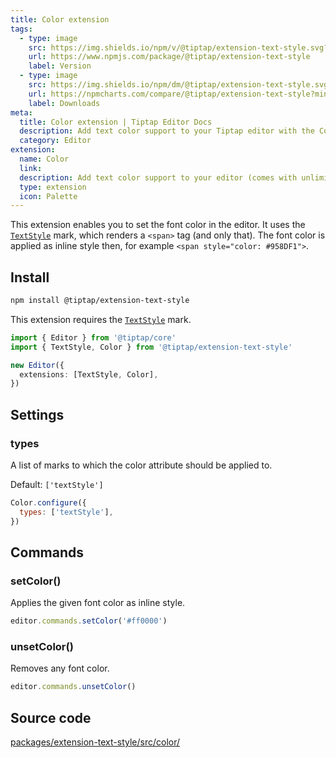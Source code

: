 ```yaml
---
title: Color extension
tags:
  - type: image
    src: https://img.shields.io/npm/v/@tiptap/extension-text-style.svg?label=version
    url: https://www.npmjs.com/package/@tiptap/extension-text-style
    label: Version
  - type: image
    src: https://img.shields.io/npm/dm/@tiptap/extension-text-style.svg
    url: https://npmcharts.com/compare/@tiptap/extension-text-style?minimal=true
    label: Downloads
meta:
  title: Color extension | Tiptap Editor Docs
  description: Add text color support to your Tiptap editor with the Color extension. Learn more in our documentation.
  category: Editor
extension:
  name: Color
  link:
  description: Add text color support to your editor (comes with unlimited colors).
  type: extension
  icon: Palette
---
```



This extension enables you to set the font color in the editor. It uses the [`TextStyle`](/editor/extensions/marks/text-style) mark, which renders a `<span>` tag (and only that). The font color is applied as inline style then, for example `<span style="color: #958DF1">`.

<CodeDemo path="/Extensions/Color" />

## Install

```bash
npm install @tiptap/extension-text-style
```

This extension requires the [`TextStyle`](/editor/extensions/marks/text-style) mark.

```ts
import { Editor } from '@tiptap/core'
import { TextStyle, Color } from '@tiptap/extension-text-style'

new Editor({
  extensions: [TextStyle, Color],
})
```

## Settings

### types

A list of marks to which the color attribute should be applied to.

Default: `['textStyle']`

```js
Color.configure({
  types: ['textStyle'],
})
```

## Commands

### setColor()

Applies the given font color as inline style.

```js
editor.commands.setColor('#ff0000')
```

### unsetColor()

Removes any font color.

```js
editor.commands.unsetColor()
```

## Source code

[packages/extension-text-style/src/color/](https://github.com/ueberdosis/tiptap/blob/main/packages/extension-text-style/src/color/)
